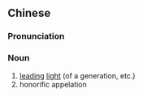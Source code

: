 {{also|山斗}}
==Chinese==
{{zh-forms|s=山斗}}

===Pronunciation===
{{zh-pron
|m=shāndòu
|c=saan1 dau3
|cat=n
}}

===Noun===
{{zh-noun}}

# [[leading]] [[light]] (of a generation, etc.)
# honorific appelation